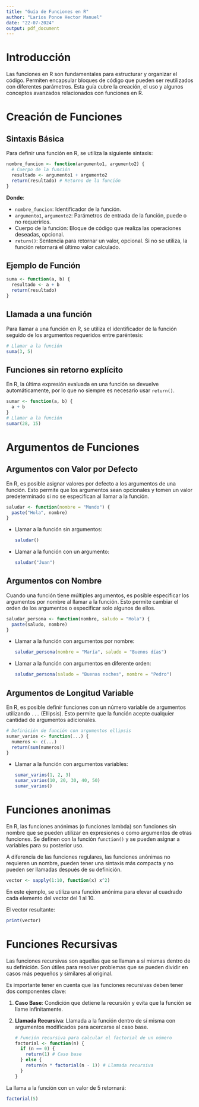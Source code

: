 ```yaml
---
title: "Guía de Funciones en R"
author: "Larios Ponce Hector Manuel"
date: "22-07-2024"
output: pdf_document
---
```


# Introducción

Las funciones en R son fundamentales para estructurar y organizar el código. Permiten encapsular bloques de código que pueden ser reutilizados con diferentes parámetros. Esta guía cubre la creación, el uso y algunos conceptos avanzados relacionados con funciones en R.

# Creación de Funciones

## Sintaxis Básica

Para definir una función en R, se utiliza la siguiente sintaxis:

```r
nombre_funcion <- function(argumento1, argumento2) {
  # Cuerpo de la función
  resultado <- argumento1 + argumento2
  return(resultado) # Retorno de la función
}
```
**Donde**:

- `nombre_funcion`: Identificador de la función.
- `argumento1`, `argumento2`: Parámetros de entrada de la función, puede o no requerirlos.
- Cuerpo de la función: Bloque de código que realiza las operaciones deseadas, opcional.
- `return()`: Sentencia para retornar un valor, opcional. Si no se utiliza, la función retornará el último valor calculado.

## Ejemplo de Función
```r
suma <- function(a, b) {
  resultado <- a + b
  return(resultado)
}
```
## Llamada a una función

Para llamar a una función en R, se utiliza el identificador de la función seguido de los argumentos requeridos entre paréntesis:

```r
# Llamar a la función
suma(3, 5)
```

## Funciones sin retorno explícito

En R, la última expresión evaluada en una función se devuelve automáticamente, por lo que no siempre es necesario usar `return()`.

```r
sumar <- function(a, b) {
  a + b
}
# Llamar a la función
sumar(28, 15)
```
# Argumentos de Funciones

## Argumentos con Valor por Defecto

En R, es posible asignar valores por defecto a los argumentos de una función. Esto permite que los argumentos sean opcionales y tomen un valor predeterminado si no se especifican al llamar a la función.

```r
saludar <- function(nombre = "Mundo") {
  paste("Hola", nombre)
}
```
- Llamar a la función sin argumentos:
  ```r
  saludar()
  ```
- Llamar a la función con un argumento:
  ```r
  saludar("Juan")
  ```

## Argumentos con Nombre

Cuando una función tiene múltiples argumentos, es posible especificar los argumentos por nombre al llamar a la función. Esto permite cambiar el orden de los argumentos o especificar solo algunos de ellos.

```r
saludar_persona <- function(nombre, saludo = "Hola") {
  paste(saludo, nombre)
}
```
- Llamar a la función con argumentos por nombre:
  ```r
  saludar_persona(nombre = "María", saludo = "Buenos días")
  ```
- Llamar a la función con argumentos en diferente orden:
  ```r
  saludar_persona(saludo = "Buenas noches", nombre = "Pedro")
  ```

## Argumentos de Longitud Variable

En R, es posible definir funciones con un número variable de argumentos utilizando `...` (Ellipsis). Esto permite que la función acepte cualquier cantidad de argumentos adicionales.

```r
# Definición de función con argumentos ellipsis
sumar_varios <- function(...) {
  numeros <- c(...)
  return(sum(numeros))
}
```

- Llamar a la función con argumentos variables:
  ```r
  sumar_varios(1, 2, 3)
  sumar_varios(10, 20, 30, 40, 50)
  sumar_varios()
  ```

# Funciones anonimas

En R, las funciones anónimas (o funciones lambda) son funciones sin nombre que se pueden utilizar en expresiones o como argumentos de otras funciones. Se definen con la función `function()` y se pueden asignar a variables para su posterior uso.

A diferencia de las funciones regulares, las funciones anónimas no requieren un nombre, pueden tener una sintaxis más compacta y no pueden ser llamadas después de su definición.

```r
vector <- sapply(1:10, function(x) x^2)
```

En este ejemplo, se utiliza una función anónima para elevar al cuadrado cada elemento del vector del 1 al 10.

El vector resultante:

```r
print(vector)
```

# Funciones Recursivas

Las funciones recursivas son aquellas que se llaman a sí mismas dentro de su definición. Son útiles para resolver problemas que se pueden dividir en casos más pequeños y similares al original.

Es importante tener en cuenta que las funciones recursivas deben tener dos componentes clave:

1. **Caso Base**: Condición que detiene la recursión y evita que la función se llame infinitamente.
2. **Llamada Recursiva**: Llamada a la función dentro de sí misma con argumentos modificados para acercarse al caso base.

    ```r
    # Función recursiva para calcular el factorial de un número
    factorial <- function(n) {
      if (n == 0) {
        return(1) # Caso base
      } else {
        return(n * factorial(n - 1)) # Llamada recursiva
      }
    }
    ```
    
  La llama a la función con un valor de 5 retornará:

  ```r
  factorial(5)
  ```
